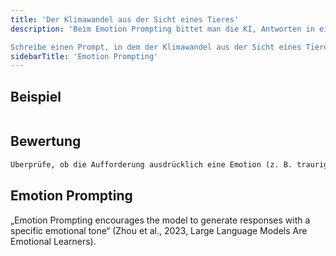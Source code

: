```yaml
---
title: 'Der Klimawandel aus der Sicht eines Tieres'
description: 'Beim Emotion Prompting bittet man die KI, Antworten in einem emotionalen Stil zu formulieren, z.B. traurig, fröhlich oder besorgt.

Schreibe einen Prompt, in dem der Klimawandel aus der Sicht eines Tieres deiner Wahl beschrieben wird. Erwähne auch, welche Gefühle das Tier haben soll.'
sidebarTitle: 'Emotion Prompting'
---
```


## Beispiel

```markdown icon="markdown" wrap

```

## Bewertung

```markdown icon="markdown" wrap
Überprüfe, ob die Aufforderung ausdrücklich eine Emotion (z. B. traurig, fröhlich, wütend) enthält.
```

## Emotion Prompting
„Emotion Prompting encourages the model to generate responses with a specific emotional tone“ (Zhou et al., 2023, Large Language Models Are Emotional Learners). 